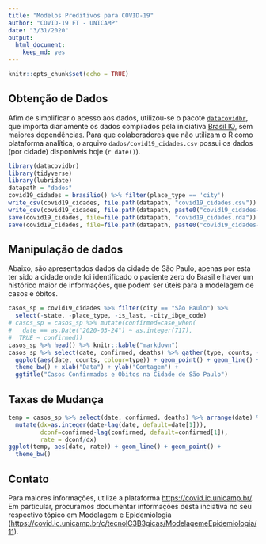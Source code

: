 ```yaml
---
title: "Modelos Preditivos para COVID-19"
author: "COVID-19 FT - UNICAMP"
date: "3/31/2020"
output:
  html_document:
    keep_md: yes
---
```


```r
knitr::opts_chunk$set(echo = TRUE)
```

## Obtenção de Dados

Afim de simplificar o acesso aos dados, utilizou-se o pacote [`datacovidbr`](https://github.com/Freguglia/datacovidbr), que importa diariamente os dados compilados pela iniciativa [Brasil IO](http://www.brasil.io), sem maiores dependências. Para que colaboradores que não utilizam o R como plataforma analítica, o arquivo `dados/covid19_cidades.csv` possui os dados (por cidade) disponíveis hoje (`r date()`).

```r
library(datacovidbr)
library(tidyverse)
library(lubridate)
datapath = "dados"
covid19_cidades = brasilio() %>% filter(place_type == 'city')
write_csv(covid19_cidades, file.path(datapath, "covid19_cidades.csv"))
write_csv(covid19_cidades, file.path(datapath, paste0("covid19_cidades-", today(), ".csv")))
save(covid19_cidades, file=file.path(datapath, "covid19_cidades.rda"))
save(covid19_cidades, file=file.path(datapath, paste0("covid19_cidades-", today(), ".rda")))
```

## Manipulação de dados

Abaixo, são apresentados dados da cidade de São Paulo, apenas por esta ter sido a cidade onde foi identificado o paciente zero do Brasil e haver um histórico maior de informações, que podem ser úteis para a modelagem de casos e óbitos.

```r
casos_sp = covid19_cidades %>% filter(city == "São Paulo") %>% 
  select(-state, -place_type, -is_last, -city_ibge_code)
# casos_sp = casos_sp %>% mutate(confirmed=case_when(
#   date == as.Date("2020-03-24") ~ as.integer(717),
#  TRUE ~ confirmed))
casos_sp %>% head() %>% knitr::kable("markdown")
casos_sp %>% select(date, confirmed, deaths) %>% gather(type, counts, -date) %>% 
  ggplot(aes(date, counts, colour=type)) + geom_point() + geom_line() + scale_y_log10() +
  theme_bw() + xlab("Data") + ylab("Contagem") +
  ggtitle("Casos Confirmados e Óbitos na Cidade de São Paulo")
```

## Taxas de Mudança

```r
temp = casos_sp %>% select(date, confirmed, deaths) %>% arrange(date) %>% 
  mutate(dx=as.integer(date-lag(date, default=date[1])),
         dconf=confirmed-lag(confirmed, default=confirmed[1]),
         rate = dconf/dx)
ggplot(temp, aes(date, rate)) + geom_line() + geom_point() +
  theme_bw()
```


## Contato

Para maiores informações, utilize a plataforma [https://covid.ic.unicamp.br/](https://covid.ic.unicamp.br/). Em particular, procuramos documentar informações desta inciativa no seu respectivo tópico em Modelagem e Epidemiologia ([https://covid.ic.unicamp.br/c/tecnolC3B3gicas/ModelagemeEpidemiologia/11](https://covid.ic.unicamp.br/c/tecnolC3B3gicas/ModelagemeEpidemiologia/11)).
